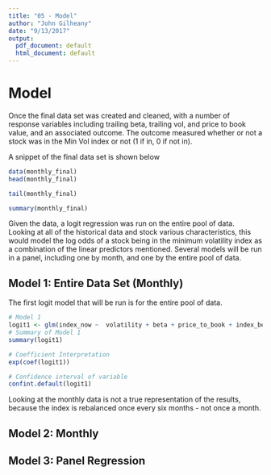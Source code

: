 ```yaml
---
title: "05 - Model"
author: "John Gilheany"
date: "9/13/2017"
output:
  pdf_document: default
  html_document: default
---
```


# Model 
Once the final data set was created and cleaned, with a number of response variables including trailing beta, trailing vol, and price to book value, and an associated outcome. The outcome measured whether or not a stock was in the Min Vol index or not (1 if in, 0 if not in).

A snippet of the final data set is shown below
```r
data(monthly_final)
head(monthly_final)

tail(monthly_final)

summary(monthly_final)
```

Given the data, a logit regression was run on the entire pool of data. Looking at all of the historical data and stock various characteristics, this would model the log odds of a stock being in the minimum volatility index as a combination of the linear predictors mentioned. Several models will be run in a panel, including one by month, and one by the entire pool of data.

## Model 1: Entire Data Set (Monthly)
The first logit model that will be run is for the entire pool of data. 
```r
# Model 1
logit1 <- glm(index_now ~  volatility + beta + price_to_book + index_before, data = monthly_final, family = "binomial")
# Summary of Model 1
summary(logit1)

# Coefficient Interpretation
exp(coef(logit1))

# Confidence interval of variable
confint.default(logit1)
``` 

Looking at the monthly data is not a true representation of the results, because the index is rebalanced once every six months - not once a month. 




## Model 2: Monthly

## Model 3: Panel Regression
